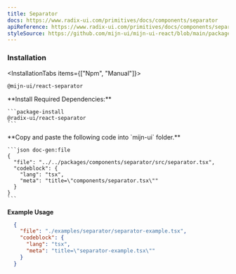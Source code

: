 ```yaml
---
title: Separator
docs: https://www.radix-ui.com/primitives/docs/components/separator
apiReference: https://www.radix-ui.com/primitives/docs/components/separator#api-reference
styleSource: https://github.com/mijn-ui/mijn-ui-react/blob/main/packages/theme/src/components/separator.ts
---
```



<ComponentPreview>
  <SeparatorExample />
</ComponentPreview>

### Installation

<InstallationTabs items={["Npm", "Manual"]}>
  <InstallationTabsContent value="Npm">
  ```package-install
  @mijn-ui/react-separator
  ```
  </InstallationTabsContent>
  <InstallationTabsContent value="Manual">
  <Steps>
  <Step>
    **Install Required Dependencies:**
  
    ```package-install
    @radix-ui/react-separator
    ```
  </Step>

  <Step>
    **Copy and paste the following code into  `mijn-ui` folder.**

    ```json doc-gen:file
    {
      "file": "../../packages/components/separator/src/separator.tsx",
      "codeblock": {
        "lang": "tsx",
        "meta": "title=\"components/separator.tsx\""
      }
    }
    ```
  </Step>
</Steps>
</InstallationTabsContent>
</InstallationTabs>

**Example Usage**

```json doc-gen:file
  {
    "file": "./examples/separator/separator-example.tsx",
    "codeblock": {
      "lang": "tsx",
      "meta": "title=\"separator-example.tsx\""
    }
  }
```
